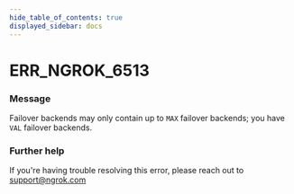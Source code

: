 ```yaml
---
hide_table_of_contents: true
displayed_sidebar: docs
---
```



# ERR_NGROK_6513

### Message

Failover backends may only contain up to `MAX` failover backends; you have `VAL` failover backends.

<ErrorDetails error="err_ngrok_6513" />

### Further help

If you're having trouble resolving this error, please reach out to [support@ngrok.com](mailto:support@ngrok.com?subject=Help%20with%20ERR_NGROK_6513)


